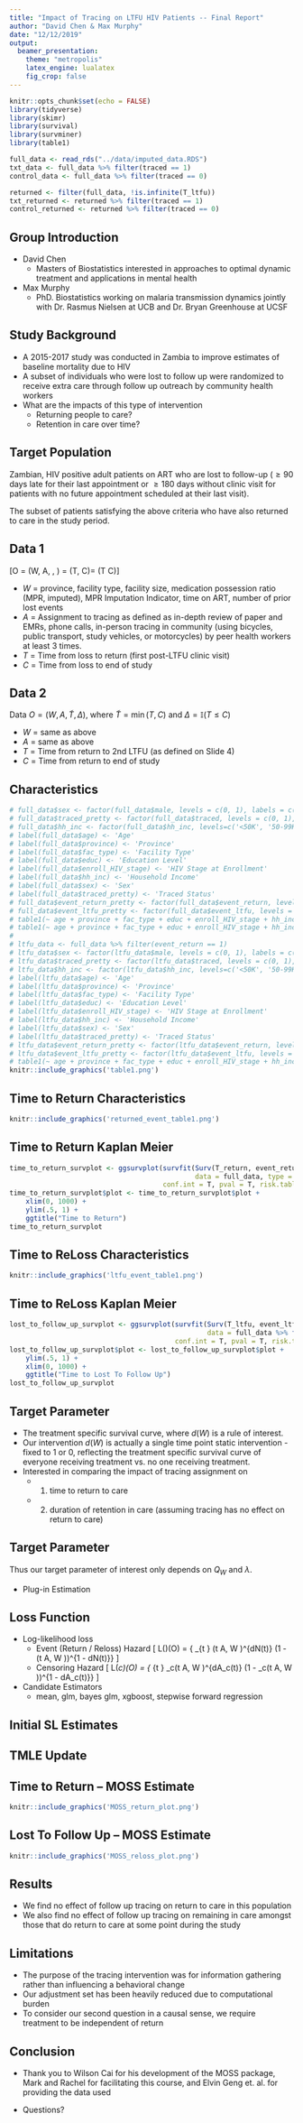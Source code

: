 ```yaml
---
title: "Impact of Tracing on LTFU HIV Patients -- Final Report"
author: "David Chen & Max Murphy"
date: "12/12/2019"
output:
  beamer_presentation:
    theme: "metropolis"
    latex_engine: lualatex
    fig_crop: false
---
```


```r
knitr::opts_chunk$set(echo = FALSE)
library(tidyverse)
library(skimr)
library(survival)
library(survminer)
library(table1)

full_data <- read_rds("../data/imputed_data.RDS")
txt_data <- full_data %>% filter(traced == 1)
control_data <- full_data %>% filter(traced == 0)

returned <- filter(full_data, !is.infinite(T_ltfu))
txt_returned <- returned %>% filter(traced == 1)
control_returned <- returned %>% filter(traced == 0)
```

## Group Introduction
- David Chen
  - Masters of Biostatistics interested in approaches to optimal dynamic treatment and applications in mental health
  
- Max Murphy
  - PhD. Biostatistics working on malaria transmission dynamics jointly with Dr. Rasmus Nielsen at UCB and Dr. Bryan Greenhouse at UCSF

## Study Background
<!-- A study was conducted in Zambia to improve estimates of baseline mortality due to HIV. In the context of this observational study, a subset of individuals who were lost to follow up were assigned to receive extra care through follow up outreach by community health workers. This raises the question of what are the impacts of this type of intervention, both in returning people to care as well as maintaining them over time. -->
- A 2015-2017 study was conducted in Zambia to improve estimates of baseline mortality due to HIV
- A subset of individuals who were lost to follow up were randomized to receive extra care through follow up outreach by community health workers 
- What are the impacts of this type of intervention
  - Returning people to care?
  - Retention in care over time?

## Target Population
\textbf{Pop 1}

Zambian, HIV positive adult patients on ART who are lost to follow-up ($\geq 90$ days late for their last appointment or $\geq 180$ days without clinic visit for patients with no future appointment scheduled at their last visit).

\vspace{.125in}

\textbf{Pop 2}

The subset of patients satisfying the above criteria who have also returned to care in the study period.


## Data 1

\[O = (W, A, \tilde{T}, \Delta)\text{, where } \tilde{T} = \min(T, C)\text{ and }\Delta = \mathbb{I}(T \leq C)\]

- $W$ = province, facility type, facility size, medication possession ratio (MPR, imputed), MPR Imputation Indicator, time on ART, number of prior lost events
- $A$ = Assignment to tracing as defined as in-depth review of paper and EMRs, phone calls, in-person tracing in community (using bicycles, public transport, study vehicles, or motorcycles) by peer health workers at least 3 times.
- $T$ = Time from loss to return (first post-LTFU clinic visit)
- $C$ = Time from loss to end of study

## Data 2
Data $O = (W, A, \tilde{T}, \Delta)$, where $\tilde{T} = \min(T, C)$ and $\Delta = \mathbb{I}(T \leq C)$

- $W$ = same as above
- $A$ = same as above
- $T$ = Time from return to 2nd LTFU (as defined on Slide 4)
- $C$ = Time from return to end of study

## Characteristics
```r
# full_data$sex <- factor(full_data$male, levels = c(0, 1), labels = c('Female', 'Male'))
# full_data$traced_pretty <- factor(full_data$traced, levels = c(0, 1), labels = c('Untraced', 'Traced'))
# full_data$hh_inc <- factor(full_data$hh_inc, levels=c('<50K', '50-99K', '100-199K', '200-499K', '>500K'))
# label(full_data$age) <- 'Age'
# label(full_data$province) <- 'Province'
# label(full_data$fac_type) <- 'Facility Type'
# label(full_data$educ) <- 'Education Level'
# label(full_data$enroll_HIV_stage) <- 'HIV Stage at Enrollment'
# label(full_data$hh_inc) <- 'Household Income'
# label(full_data$sex) <- 'Sex'
# label(full_data$traced_pretty) <- 'Traced Status'
# full_data$event_return_pretty <- factor(full_data$event_return, levels = c(0, 1), labels = c('Censored', 'Returned'))
# full_data$event_ltfu_pretty <- factor(full_data$event_ltfu, levels = c(0, 1), labels = c('Censored', 'Re-LTFU'))
# table1(~ age + province + fac_type + educ + enroll_HIV_stage + hh_inc + sex | traced_pretty, data = full_data)
# table1(~ age + province + fac_type + educ + enroll_HIV_stage + hh_inc + sex + traced_pretty | event_return_pretty, data = full_data)
# 
# ltfu_data <- full_data %>% filter(event_return == 1)
# ltfu_data$sex <- factor(ltfu_data$male, levels = c(0, 1), labels = c('Female', 'Male'))
# ltfu_data$traced_pretty <- factor(ltfu_data$traced, levels = c(0, 1), labels = c('Untraced', 'Traced'))
# ltfu_data$hh_inc <- factor(ltfu_data$hh_inc, levels=c('<50K', '50-99K', '100-199K', '200-499K', '>500K'))
# label(ltfu_data$age) <- 'Age'
# label(ltfu_data$province) <- 'Province'
# label(ltfu_data$fac_type) <- 'Facility Type'
# label(ltfu_data$educ) <- 'Education Level'
# label(ltfu_data$enroll_HIV_stage) <- 'HIV Stage at Enrollment'
# label(ltfu_data$hh_inc) <- 'Household Income'
# label(ltfu_data$sex) <- 'Sex'
# label(ltfu_data$traced_pretty) <- 'Traced Status'
# ltfu_data$event_return_pretty <- factor(ltfu_data$event_return, levels = c(0, 1), labels = c('Censored', 'Returned'))
# ltfu_data$event_ltfu_pretty <- factor(ltfu_data$event_ltfu, levels = c(0, 1), labels = c('Censored', 'Re-LTFU'))
# table1(~ age + province + fac_type + educ + enroll_HIV_stage + hh_inc + sex + traced_pretty | event_ltfu_pretty, data = ltfu_data)
knitr::include_graphics('table1.png')
```

## Time to Return Characteristics

```r
knitr::include_graphics('returned_event_table1.png')
```

## Time to Return Kaplan Meier
``` r
time_to_return_survplot <- ggsurvplot(survfit(Surv(T_return, event_return, type = 'right') ~ traced, 
                                              data = full_data, type = 'kaplan-meier', conf.int = .95), 
                                      conf.int = T, pval = T, risk.table = T, legend = 'bottom')
time_to_return_survplot$plot <- time_to_return_survplot$plot + 
    xlim(0, 1000) +
    ylim(.5, 1) +
    ggtitle("Time to Return")
time_to_return_survplot
```

## Time to ReLoss Characteristics

```r
knitr::include_graphics('ltfu_event_table1.png')
```


## Time to ReLoss Kaplan Meier
```r
lost_to_follow_up_survplot <- ggsurvplot(survfit(Surv(T_ltfu, event_ltfu, type = 'right') ~ traced, 
                                                 data = full_data %>% filter(event_return == 1), type = 'kaplan-meier', conf.int = .95), 
                                         conf.int = T, pval = T, risk.table = T, legend = 'bottom')
lost_to_follow_up_survplot$plot <- lost_to_follow_up_survplot$plot + 
    ylim(.5, 1) +
    xlim(0, 1000) +
    ggtitle("Time to Lost To Follow Up")
lost_to_follow_up_survplot
```


## Target Parameter
- The treatment specific survival curve, where $d(W)$ is a rule of interest.
- Our intervention $d(W)$ is actually a single time point static intervention - fixed to 1 or 0, reflecting the treatment specific survival curve of everyone receiving treatment vs. no one receiving treatment. 
- Interested in comparing the impact of tracing assignment on 
    - (1) time to return to care 
    - (2) duration of retention in care (assuming tracing has no effect on return to care)

## Target Parameter
\begin{align*}
    \Psi(P_0) = \mathbb{E}_{P_0}[S_0(t_0 | A = a, W)] \, , \, a \in \{0, 1\} \\
    S_0(t_0 | A, W) = \prod_{t \in [0, t_0]}(1 - \Lambda_0(dt | A, W))
\end{align*}

Thus our target parameter of interest only depends on $Q_W$ and $\lambda$.

- Plug-in Estimation
\begin{align*}
    \Psi(Q_{W,n}, \lambda^*_n) = \frac{1}{n}\sum_{i = 1}^n S_{\lambda^*_n}(t_0 | A = a, W) \, , \, a \in \{0, 1\}
\end{align*}
    
## Loss Function 
- Log-likelihood loss
    - Event (Return / Reloss) Hazard
    \[ L(\lambda)(O) = \text{-} \left\{ \prod_{t \leq \tilde{T}} \lambda(t \mid A, W )^{dN(t)} (1 - \lambda(t \mid A, W ))^{1 - dN(t)}\right\} \]
    - Censoring Hazard
    \[ L(\lambda_c)(O) = \text{-} \left\{ \prod_{t \leq \tilde{T}} \lambda_c(t \mid A, W )^{dA_c(t)} (1 - \lambda_c(t \mid A, W ))^{1 - dA_c(t)}\right\} \]

- Candidate Estimators
    - mean, glm, bayes glm, xgboost, stepwise forward regression


## Initial SL Estimates
\includegraphics[height=3.3in]{init_sl_fits.pdf}

## TMLE Update

## Time to Return -- MOSS Estimate
```r
knitr::include_graphics('MOSS_return_plot.png')
```

## Lost To Follow Up -- MOSS Estimate
```r
knitr::include_graphics('MOSS_reloss_plot.png')
```

## Results
- We find no effect of follow up tracing on return to care in this population
- We also find no effect of follow up tracing on remaining in care amongst those that do return to care at some point during the study

## Limitations
- The purpose of the tracing intervention was for information gathering rather than influencing a behavioral change
- Our adjustment set has been heavily reduced due to computational burden
- To consider our second question in a causal sense, we require treatment to be independent of return

## Conclusion
- Thank you to Wilson Cai for his development of the MOSS package, Mark and Rachel for facilitating this course, and Elvin Geng et. al. for providing the data used

- Questions?
